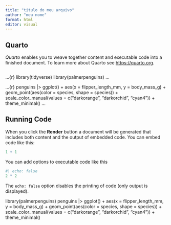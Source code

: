 ```yaml
---
title: "titulo do meu arquivo"
author: "meu nome"
format: html
editor: visual
---
```


## Quarto

*Quarto* enables you to weave together content and executable code into a finished document. To learn more about Quarto see <https://quarto.org>.

```r

```

...{r} library(tidyverse) library(palmerpenguins) ...

...{r} penguins \|\> ggplot() + aes(x = flipper_length_mm, y = body_mass_g) + geom_point(aes(color = species, shape = species)) + scale_color_manual(values = c("darkorange", "darkorchid", "cyan4")) + theme_minimal() ...

## Running Code

When you click the **Render** button a document will be generated that includes both content and the output of embedded code. You can embed code like this:

```r
1 + 1
```

You can add options to executable code like this

```r
#| echo: false
2 * 2
```

The `echo: false` option disables the printing of code (only output is displayed).

library(palmerpenguins) penguins \|\> ggplot() + aes(x = flipper_length_mm, y = body_mass_g) + geom_point(aes(color = species, shape = species)) + scale_color_manual(values = c("darkorange", "darkorchid", "cyan4")) + theme_minimal()
